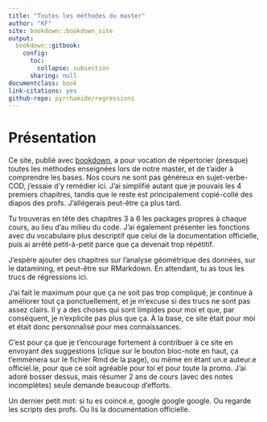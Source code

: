 ```yaml
---
title: "Toutes les méthodes du master"
author: "KF"
site: bookdown::bookdown_site
output: 
  bookdown::gitbook:
    config:
      toc:
        collapse: subsection
      sharing: null
documentclass: book
link-citations: yes
github-repo: pyrrhamide/regressions
---
```


# Présentation {-}

Ce site, publié avec [bookdown](https://bookdown.org/yihui/bookdown/), a pour vocation de répertorier (presque) toutes les méthodes enseignées lors de notre master, et de t'aider à comprendre les bases. Nos cours ne sont pas généreux en sujet-verbe-COD, j'essaie d'y remédier ici. J'ai simplifié autant que je pouvais les 4 premiers chapitres, tandis que le reste est principalement copié-collé des diapos des profs. J'allégerais peut-être ça plus tard.

Tu trouveras en tête des chapitres 3 à 6 les packages propres à chaque cours, au lieu d'au milieu du code. J'ai également présenter les fonctions avec du vocabulaire plus descriptif que celui de la documentation officielle, puis ai arrêté petit-à-petit parce que ça devenait trop répétitif.

J'espère ajouter des chapitres sur l'analyse géométrique des données, sur le datamining, et peut-être sur RMarkdown. En attendant, tu as tous les trucs de régressions ici.

J'ai fait le maximum pour que ça ne soit pas trop compliqué, je continue à améliorer tout ça ponctuellement, et je m'excuse si des trucs ne sont pas assez clairs. Il y a des choses qui sont limpides pour moi et que, par conséquent, je n'explicite pas plus que ça. À la base, ce site était pour moi et était donc personnalisé pour mes connaissances. 

C'est pour ça que je t'encourage fortement à contribuer à ce site en envoyant des suggestions (clique sur le bouton bloc-note en haut, ça t'emmènera sur le fichier Rmd de la page), ou même en étant un.e auteur.e officiel.le, pour que ce soit agréable pour toi et pour toute la promo. J'ai adoré bosser dessus, mais résumer 2 ans de cours (avec des notes incomplètes) seule demande beaucoup d'efforts.

Un dernier petit mot: si tu es coincé.e, google google google. Ou regarde les scripts des profs. Ou lis la documentation officielle. 